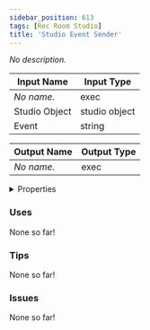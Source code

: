 ```yaml
---
sidebar_position: 613
tags: [Rec Room Studio]
title: 'Studio Event Sender'
---
```


*No description.*




<EsbSvg />

| Input Name | Input Type |
|-----------|-----------|
| *No name.* | exec |
| Studio Object | studio object |
| Event | string |

| Output Name | Output Type |
|-----------|-----------|
| *No name.* | exec |


<details>
  <summary>Properties</summary>
  <div>
    <div>
    <table>
      <thead>
        <tr>
          <th>Is beta required?</th>
          <th>❌</th>
        </tr>
        <tr>
          <th>Is this chip a trolling risk?</th>
          <th>❌</th>
        </tr>
        <tr>
          <th>Is this chip a role assignment risk?</th>
          <th>❌</th>
        </tr>
        <tr>
          <th>Chip UUID</th>
          <th>e4f23e24-182a-4dac-b6ab-8baf94081762</th>
        </tr>
      </thead>
    </table>
    </div>
  </div>
</details>

### Uses

None so far!

### Tips

None so far!

### Issues

None so far!